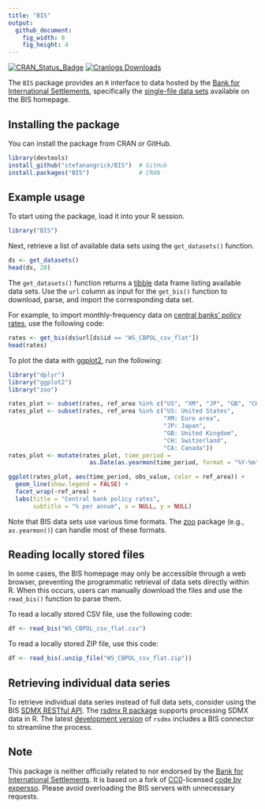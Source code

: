```yaml
---
title: "BIS"
output:
  github_document:
    fig_width: 8
    fig_height: 4
---
```


[![CRAN\_Status\_Badge](http://www.r-pkg.org/badges/version/BIS)](http://cran.r-project.org/package=BIS) [![Cranlogs Downloads](http://cranlogs.r-pkg.org/badges/grand-total/BIS)](http://cran.r-project.org/package=BIS)

The `BIS` package provides an `R` interface to data hosted by the [Bank for International Settlements](https://www.bis.org), specifically the [single-file data sets](https://www.bis.org/statistics/full_data_sets.htm) available on the BIS homepage.

## Installing the package

You can install the package from CRAN or GitHub.

```r
library(devtools)
install_github("stefanangrick/BIS")  # GitHub
install.packages("BIS")              # CRAN
```

## Example usage

To start using the package, load it into your R session.

```r
library("BIS")
```

Next, retrieve a list of available data sets using the `get_datasets()` function.

```r
ds <- get_datasets()
head(ds, 20)
```

The `get_datasets()` function returns a [tibble](https://tibble.tidyverse.org/) data frame listing available data sets. Use the `url` column as input for the `get_bis()` function to download, parse, and import the corresponding data set.

For example, to import monthly-frequency data on [central banks' policy rates](https://www.bis.org/statistics/cbpol.htm), use the following code:

```r
rates <- get_bis(ds$url[ds$id == "WS_CBPOL_csv_flat"])
head(rates)
```

To plot the data with [ggplot2](https://ggplot2.tidyverse.org), run the following:

```r
library("dplyr")
library("ggplot2")
library("zoo")

rates_plot <- subset(rates, ref_area %in% c("US", "XM", "JP", "GB", "CH", "CA"))
rates_plot <- subset(rates, ref_area %in% c("US: United States",
                                            "XM: Euro area",
                                            "JP: Japan",
                                            "GB: United Kingdom",
                                            "CH: Switzerland",
                                            "CA: Canada"))
rates_plot <- mutate(rates_plot, time_period =
                       as.Date(as.yearmon(time_period, format = "%Y-%m")))

ggplot(rates_plot, aes(time_period, obs_value, color = ref_area)) +
  geom_line(show.legend = FALSE) +
  facet_wrap(~ref_area) +
  labs(title = "Central bank policy rates",
       subtitle = "% per annum", x = NULL, y = NULL)
```

Note that BIS data sets use various time formats. The [zoo](https://cran.r-project.org/package=zoo) package (e.g., `as.yearmon()`) can handle most of these formats.

## Reading locally stored files

In some cases, the BIS homepage may only be accessible through a web browser, preventing the programmatic retrieval of data sets directly within R. When this occurs, users can manually download the files and use the `read_bis()` function to parse them.

To read a locally stored CSV file, use the following code:

```r
df <- read_bis("WS_CBPOL_csv_flat.csv")
```

To read a locally stored ZIP file, use this code:

```r
df <- read_bis(.unzip_file("WS_CBPOL_csv_flat.zip"))
```

## Retrieving individual data series

To retrieve individual data series instead of full data sets, consider using the BIS [SDMX RESTful API](https://stats.bis.org/api-doc/v1/#/). The [rsdmx R package](https://cran.r-project.org/package=rsdmx) supports processing SDMX data in R. The latest [development version](https://github.com/opensdmx/rsdmx) of `rsdmx` includes a BIS connector to streamline the process.

## Note

This package is neither officially related to nor endorsed by the [Bank for International Settlements](https://www.bis.org/). It is based on a fork of [CC0](https://cran.r-project.org/src/contrib/Archive/BIS/)-licensed [code by expersso](https://github.com/expersso/BIS). Please avoid overloading the BIS servers with unnecessary requests.
